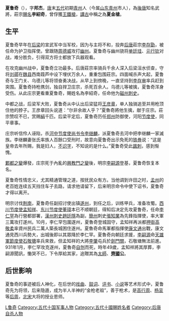 '''夏鲁奇'''（{{bd|882年||930年||catIdx=X}}），字'''邦杰'''，[[唐|唐]]末[[五代|五代]]初期[[青州|青州]]人（今属[[山东|山东]][[青州|青州]]市人），為[[後唐|後唐]]知名武將，莊宗[[賜名|賜名]]'''李紹奇'''，曾俘獲[[王鐵槍|王鐵槍]]，[[講古|講古]]中稱之為'''夏金槍'''。

==生平==
夏鲁奇早年在[[后梁|后梁]]的宣武军中当军校，因为与主将不和，投奔[[后唐|后唐]]莊宗[[李存勖|李存勖]]，被任命为护卫指挥使。曾跟随[[周德威|周德威]]攻打[[幽州|幽州]]。夏鲁奇与幽州骁将[[单廷珪_(五代)|单廷珪]]、[[元行钦|元行钦]]对战，难分胜负，引得双方将士都放下兵器观看。

在攻克幽州战中，夏鲁奇立功最多。后唐莊宗率骑兵千余人深入后梁洹水侦查，守将[[刘鄩|刘鄩]]在[[魏县|魏县]]西南葭芦中设下埋伏万余人，重重包围莊宗。四面喊杀声大起，夏鲁奇与王门关、乌德儿等将领奋勇决战，从早上到傍晚，一直坚持到[[李存审|李存审]]率兵赶到突围。夏鲁奇持枪携剑，独自捍卫庄宗，杀死百余人。乌德儿等被擒，夏鲁奇浑身受伤。从此庄宗更看重夏鲁奇，賜姓名為李紹奇，任命他为[[磁州|磁州]][[刺史|刺史]]。

中都之战，后梁军大败，夏鲁奇从中认出后梁猛将[[王彦章|王彦章]]，单人独骑追至并用枪顶住他的脖子。王彦章回头说道：“尔非余故人乎？”夏魯奇將他生擒，献于庄宗。莊宗赞叹不已，赏赐[[絹|絹]]千匹。后梁平定后，夏鲁奇历任[[郑州|郑州]]防御使，河阳[[节度使|节度使]]，同平章事。

庄宗听信伶人诬陷，杀[[河中节度使|河中节度使]][[尚书令|尚书令]][[李继麟|李继麟]]，派夏鲁奇去河中把李继麟一家滅族。李继麟妻张氏率族人百餘口受刑时，故意向夏鲁奇出示免死的[[铁券|铁券]]说：“这是皇帝去年所赐，我是妇人，[[不识字|不识字]]，不知说的是什么。”夏鲁奇受此[[諷刺|諷刺]]，感到惭愧。

[[鄴都之變|鄴都之變]]爆發，庄宗死于內亂的[[興教門之變|興教門之變]]後，明宗[[李嗣源|李嗣源]]登基，夏鲁奇恢复本名。

夏鲁奇性情忠义，尤其精通管理之道，按抚民众有方。当他调到许田之时，[[孟州|孟州]]的老百姓连续五天挡住车子去路，请求他请留下，后来明宗命令中使下诏书，夏鲁奇才得以离开。

明宗讨伐[[荆南|荆南]]，夏鲁奇任副招讨使出镇[[遂州|遂州]]，到任之后，训练甲兵，准备攻蜀。[[西川节度使|西川节度使]][[孟知祥|孟知祥]]、[[东川节度使|东川节度使]][[董璋|董璋]]本已不顺朝廷，得知后决定先攻夏鲁奇，任命[[李仁罕|李仁罕]]為行營都部署，[[漢州|漢州]][[刺史|刺史]][[趙廷隱|趙廷隱]]為副，[[簡州|簡州]]刺史[[张业_(后蜀)|張知業]]為先鋒指揮使，率大軍三萬攻打遂州。10月，李仁罕包圍遂州，夏魯奇登城固守，孟知祥再派都[[押衙|押衙]][[高敬柔|高敬柔]]率資州民兵二萬人築長城困住遂州。夏魯奇命馬軍都指揮使[[康文通|康文通]]出戰，康文通見西川兵勢大，出城後即以其眾降於李仁罕。夏魯奇向朝廷求援，[[李嗣源|李嗣源]]命[[天雄軍節度使|天雄軍節度使]][[石敬瑭|石敬瑭]]率兵來救，但孟知祥的大將[[李肇_(后蜀)|李肇]]屯兵於[[劍門關|劍門關]]，石敬塘無法前進。931年1月，李仁罕攻克遂州，夏魯奇[[自刎|自刎]]而死，時年49歲，孟知祥將其厚葬，李嗣源聞訊，慟哭不已，下令厚給其家，追贈其為[[太師|太師]]、'''[[齊國|齊國]]公'''。

==后世影响==

夏鲁奇的事迹被后人神化，在后世的[[戏曲|戏曲]]、[[鼓词|鼓词]]、[[评书|评书]]、[[小说|小说]]等艺术形式中，夏鲁奇先为将领，后来隐遁，成为半人半神的“金枪老祖”，善于枪术，是[[高行周|高行周]]、[[楊信_(楊家將)|杨衮]]等[[后周|后周]]，[[北宋|北宋]]大将的授业恩师。

{{DEFAULTSORT:X夏魯奇}}

[[Category:夏姓|L鲁奇]]
[[Category:五代十国军事人物|Category:五代十国军事人物]]
[[Category:五代十國賜姓名者|Category:五代十國賜姓名者]]
[[Category:后唐自杀人物|Category:后唐自杀人物]]